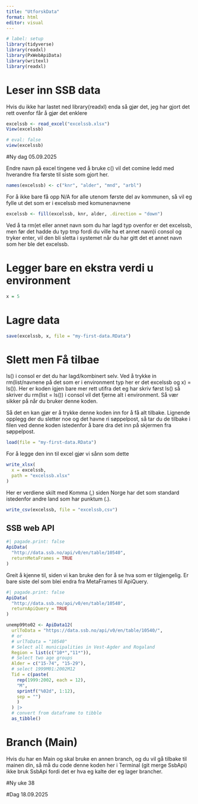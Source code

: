 ```yaml
---
title: "UtforskData"
format: html
editor: visual
---
```


```r
# label: setup
library(tidyverse)
library(readxl)
library(PxWebApiData)
library(writexl)
library(readxl)
```

# Leser inn SSB data

Hvis du ikke har lastet ned library(readxl) enda så gjør det, jeg har gjort det rett ovenfor får å gjør det enklere

```r
excelssb <- read_excel("excelssb.xlsx")
View(excelssb)
```

```r
# eval: false
view(excelssb)
```

#Ny dag 05.09.2025

Endre navn på excel tingene ved å bruke c() vil det comine ledd med hverandre fra første til siste som gjort her.

```r
names(excelssb) <- c("knr", "alder", "mnd", "arbl")
```

For å ikke bare få opp N/A for alle utenom første del av kommunen, så vil eg fylle ut det som er i excelssb med komunenavnene

```r
excelssb <- fill(excelssb, knr, alder, .direction = "down")
```

Ved å ta rm(et eller annet navn som du har lagd typ ovenfor er det excelssb, men før det hadde du typ tmp fordi du ville ha et annet navn)i consol og tryker enter, vil den bli sletta i systemet når du har gitt det et annet navn som her ble det excelssb.

# Legger bare en ekstra verdi u environment

```r
x = 5
```

# Lagre data

```r
save(excelssb, x, file = "my-first-data.RData")
```

# Slett men Få tilbae

ls() i consol er det du har lagd/kombinert selv. Ved å trykke in rm(list/navnene på det som er i environment typ her er det excelssb og x) = ls()). Her er koden igjen bare mer rett utifra det eg har skriv først ls() så skriver du rm(list = ls()) i consol vil det fjerne alt i environment. Så vær sikker på når du bruker denne koden.

Så det en kan gjør er å trykke denne koden inn for å få alt tilbake. Lignende opplegg der du sletter noe og det havne ri søppelpost, så tar du de tilbake i filen ved denne koden istedenfor å bare dra det inn på skjermen fra søppelpost.

```r
load(file = "my-first-data.RData")
```

For å legge den inn til excel gjør vi sånn som dette

```r
write_xlsx(
  x = excelssb,
  path = "excelssb.xlsx"
)
```

Her er verdiene skilt med Komma (,) siden Norge har det som standard istedenfor andre land som har punktum (.).

```r
write_csv(excelssb, file = "excelssb,csv")
```

## SSB web API

```r
#| pagade.print: false
ApiData(
  "http://data.ssb.no/api/v0/en/table/10540",
  returnMetaFrames = TRUE
)
```

Greit å kjenne til, siden vi kan bruke den for å se hva som er tilgjengelig. Er bare siste del som blei endra fra MetaFrames til ApiQuery.

```r
#| pagade.print: false
ApiData(
  "http://data.ssb.no/api/v0/en/table/10540",
  returnApiQuery = TRUE
)
```

```r
unemp99to02 <- ApiData12(
  urlToData = "https://data.ssb.no/api/v0/en/table/10540/",
  # or
  # urlToData = "10540"
  # Select all municipalities in Vest-Agder and Rogaland
  Region = list(c("10*","11*")),
  # Select two age groups
  Alder = c("15-74", "15-29"),
  # select 1999M01:2002M12
  Tid = c(paste(
    rep(1999:2002, each = 12), 
    "M",
    sprintf("%02d", 1:12), 
    sep = "")
    )
  ) |> 
  # convert from dataframe to tibble
  as_tibble()
```

# Branch (Main)

Hvis du har en Main og skal bruke en annen branch, og du vil gå tilbake til mainen din, så må du code denne koden her i Terminal (git merge SsbApi) ikke bruk SsbApi fordi det er hva eg kalte der eg lager brancher.

#Ny uke 38

#Dag 18.09.2025
